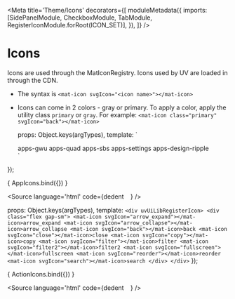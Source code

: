 
<Meta
  title='Theme/Icons'
  decorators={[
        moduleMetadata({
            imports: [SidePanelModule, CheckboxModule, TabModule, RegisterIconModule.forRoot(ICON_SET)],
        }),
    ]}
/>

# Icons

Icons are used through the MatIconRegistry. Icons used by UV are loaded in through the CDN.
- The syntax is `<mat-icon svgIcon="<icon name>"></mat-icon>`
- Icons can come in 2 colors - gray or primary. To apply a color, apply the utility class `primary` or `gray`. For example: `<mat-icon class="primary" svgIcon="back"></mat-icon>`

  props: Object.keys(argTypes),
  template: 
    `
    <div uvUiLibRegisterIcon>
    <div class="flex gap-sm">
    <mat-icon svgIcon="apps-gwu"></mat-icon>apps-gwu
    <mat-icon svgIcon="apps-quad"></mat-icon>apps-quad
    <mat-icon svgIcon="apps-sbs"></mat-icon>apps-sbs
    <mat-icon svgIcon="apps-settings"></mat-icon>apps-settings
    <mat-icon svgIcon="apps-design-ripple"></mat-icon>apps-design-ripple
    </div>
    </div>
    `
});

<Canvas>
  <Story
    name="App Icons"
  >
    { AppIcons.bind({}) }
  </Story>
</Canvas>

<Source
  language='html'
  code={dedent
    `
    `
  }
/>

  props: Object.keys(argTypes),
  template: 
    `
    <div uvUiLibRegisterIcon>
    <div class="flex gap-sm">
    <mat-icon svgIcon="arrow_expand"></mat-icon>arrow_expand
    <mat-icon svgIcon="arrow_collapse"></mat-icon>arrow_collapse
    <mat-icon svgIcon="back"></mat-icon>back
    <mat-icon svgIcon="close"></mat-icon>close
    <mat-icon svgIcon="copy"></mat-icon>copy
    <mat-icon svgIcon="filter"></mat-icon>filter
    <mat-icon svgIcon="filter2"></mat-icon>filter2
    <mat-icon svgIcon="fullscreen"></mat-icon>fullscreen
    <mat-icon svgIcon="reorder"></mat-icon>reorder
    <mat-icon svgIcon="search"></mat-icon>search
    </div>
    </div>
    `
});

<Canvas>
  <Story
    name="Action Icons"
  >
    { ActionIcons.bind({}) }
  </Story>
</Canvas>

<Source
  language='html'
  code={dedent
    `
    `
  }
/>


